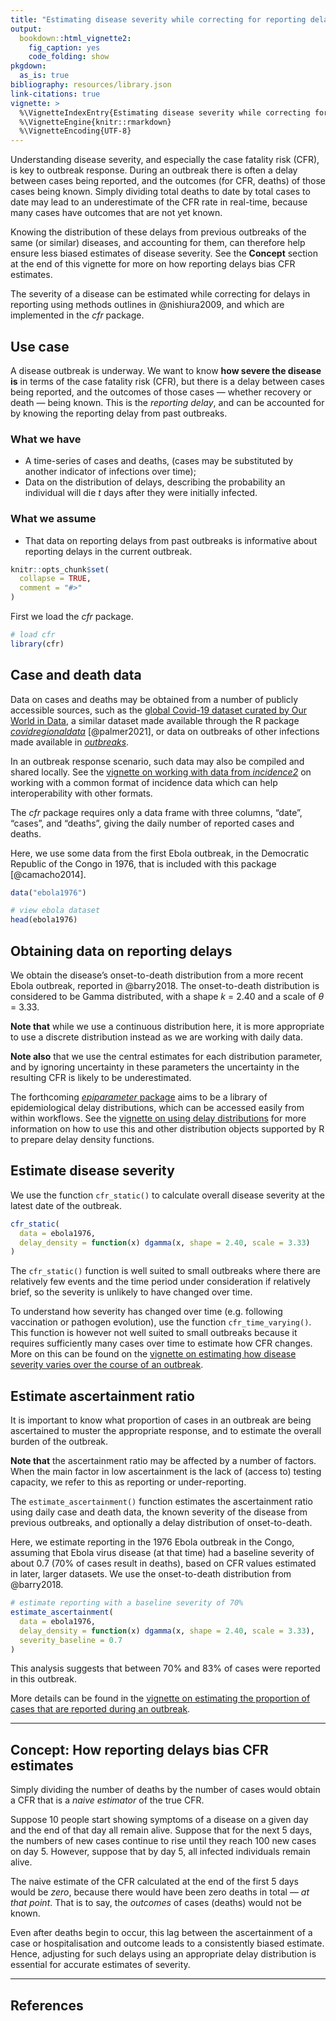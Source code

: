 ```yaml
---
title: "Estimating disease severity while correcting for reporting delays"
output:
  bookdown::html_vignette2:
    fig_caption: yes
    code_folding: show
pkgdown:
  as_is: true
bibliography: resources/library.json
link-citations: true
vignette: >
  %\VignetteIndexEntry{Estimating disease severity while correcting for reporting delays}
  %\VignetteEngine{knitr::rmarkdown}
  %\VignetteEncoding{UTF-8}
---
```



Understanding disease severity, and especially the case fatality risk (CFR), is key to outbreak response.
During an outbreak there is often a delay between cases being reported, and the outcomes (for CFR, deaths) of those cases being known.
Simply dividing total deaths to date by total cases to date may lead to an underestimate of the CFR rate in real-time, because many cases have outcomes that are not yet known.

Knowing the distribution of these delays from previous outbreaks of the same (or similar) diseases, and accounting for them, can therefore help ensure less biased estimates of disease severity.
See the **Concept** section at the end of this vignette for more on how reporting delays bias CFR estimates.

The severity of a disease can be estimated while correcting for delays in reporting using methods outlines in @nishiura2009, and which are implemented in the _cfr_ package.

::: {.alert .alert-primary}
## Use case {-}

A disease outbreak is underway. We want to know **how severe the disease is** in terms of the case fatality risk (CFR), but there is a delay between cases being reported, and the outcomes of those cases --- whether recovery or death --- being known. This is the _reporting delay_, and can be accounted for by knowing the reporting delay from past outbreaks.
:::

::: {.alert .alert-secondary}
### What we have {-}

* A time-series of cases and deaths, (cases may be substituted by another indicator of infections over time);
* Data on the distribution of delays, describing the probability an individual will die $t$ days after they were initially infected.

### What we assume {-}

* That data on reporting delays from past outbreaks is informative about reporting delays in the current outbreak.
:::

```r
knitr::opts_chunk$set(
  collapse = TRUE,
  comment = "#>"
)
```

First we load the _cfr_ package.

```r
# load cfr
library(cfr)
```

## Case and death data {-}

Data on cases and deaths may be obtained from a number of publicly accessible sources, such as the [global Covid-19 dataset curated by Our World in Data](https://ourworldindata.org/coronavirus), a similar dataset made available through the R package [_covidregionaldata_](https://github.com/epiforecasts/covidregionaldata) [@palmer2021], or data on outbreaks of other infections made available in [_outbreaks_](https://cran.r-project.org/package=outbreaks).

In an outbreak response scenario, such data may also be compiled and shared locally.
See the [vignette on working with data from _incidence2_](data_from_incidence2.html) on working with a common format of incidence data which can help interoperability with other formats.

The _cfr_ package requires only a data frame with three columns, "date", "cases", and "deaths", giving the daily number of reported cases and deaths.

Here, we use some data from the first Ebola outbreak, in the Democratic Republic of the Congo in 1976, that is included with this package [@camacho2014].

```r
data("ebola1976")

# view ebola dataset
head(ebola1976)
```

## Obtaining data on reporting delays

We obtain the disease's onset-to-death distribution from a more recent Ebola outbreak, reported in @barry2018.
The onset-to-death distribution is considered to be Gamma distributed, with a shape $k$ = 2.40 and a scale of $\theta$ = 3.33.

::: {.alert .alert-warning}
**Note that** while we use a continuous distribution here, it is more appropriate to use a discrete distribution instead as we are working with daily data.

**Note also** that we use the central estimates for each distribution parameter, and by ignoring uncertainty in these parameters the uncertainty in the resulting CFR is likely to be underestimated. 
:::

The forthcoming [_epiparameter_ package](https://epiverse-trace.github.io/epiparameter/) aims to be a library of epidemiological delay distributions, which can be accessed easily from within workflows.
See the [vignette on using delay distributions](delay_distributions.html) for more information on how to use this and other distribution objects supported by R to prepare delay density functions.

## Estimate disease severity

We use the function `cfr_static()` to calculate overall disease severity at the latest date of the outbreak.

```r
cfr_static(
  data = ebola1976,
  delay_density = function(x) dgamma(x, shape = 2.40, scale = 3.33)
)
```

The `cfr_static()` function is well suited to small outbreaks where there are relatively few events and the time period under consideration if relatively brief, so the severity is unlikely to have changed over time.

To understand how severity has changed over time (e.g. following vaccination or pathogen evolution), use the function `cfr_time_varying()`.
This function is however not well suited to small outbreaks because it requires sufficiently many cases over time to estimate how CFR changes.
More on this can be found on the [vignette on estimating how disease severity varies over the course of an outbreak](estimate_time_varying_severity.html).

## Estimate ascertainment ratio

It is important to know what proportion of cases in an outbreak are being ascertained to muster the appropriate response, and to estimate the overall burden of the outbreak.

::: {.alert .alert-info}
**Note that** the ascertainment ratio may be affected by a number of factors.
When the main factor in low ascertainment is the lack of (access to) testing capacity, we refer to this as reporting or under-reporting.
:::

The `estimate_ascertainment()` function estimates the ascertainment ratio using daily case and death data, the known severity of the disease from previous outbreaks, and optionally a delay distribution of onset-to-death.

Here, we estimate reporting in the 1976 Ebola outbreak in the Congo, assuming that Ebola virus disease (at that time) had a baseline severity of about 0.7 (70% of cases result in deaths), based on CFR values estimated in later, larger datasets.
We use the onset-to-death distribution from @barry2018.

```r
# estimate reporting with a baseline severity of 70%
estimate_ascertainment(
  data = ebola1976,
  delay_density = function(x) dgamma(x, shape = 2.40, scale = 3.33),
  severity_baseline = 0.7
)
```

This analysis suggests that between 70% and 83% of cases were reported in this outbreak.

More details can be found in the [vignette on estimating the proportion of cases that are reported during an outbreak](estimate_ascertainment.html).

---

## Concept: How reporting delays bias CFR estimates

Simply dividing the number of deaths by the number of cases would obtain a CFR that is a _naive estimator_ of the true CFR.

Suppose 10 people start showing symptoms of a disease on a given day and the end of that day all remain alive.
Suppose that for the next 5 days, the numbers of new cases continue to rise until they reach 100 new cases on day 5.
However, suppose that by day 5, all infected individuals remain alive.

The naive estimate of the CFR calculated at the end of the first 5 days would be _zero_, because there would have been zero deaths in total --- _at that point_.
That is to say, the _outcomes_ of cases (deaths) would not be known.

Even after deaths begin to occur, this lag between the ascertainment of a case or hospitalisation and outcome leads to a consistently biased estimate.
Hence, adjusting for such delays using an appropriate delay distribution is essential for accurate estimates of severity.

---

## References
